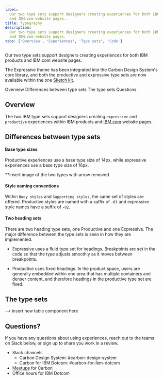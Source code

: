 ```yaml
---
label:
  Our two type sets support designers creating experiences for both IBM products
  and IBM.com website pages..
title: Typography
description:
  Our two type sets support designers creating experiences for both IBM products
  and IBM.com website pages.
tabs: ['Overview', 'Experiences', 'Type sets', 'Code']
---
```


<PageDescription>

Our two type sets support designers creating experiences for both IBM products
and IBM.com website pages.

</PageDescription>

<InlineNotification>

The Expressive theme has been integrated into the Carbon Design System's core
library, and both the productive and expressive type sets are now available
within the one [Sketch kit](/designing/design-kits/).

</InlineNotification>

<AnchorLinks>

<AnchorLink>Overview</AnchorLink>
<AnchorLink>Differences between type sets</AnchorLink>
<AnchorLink>The type sets</AnchorLink>
<AnchorLink>Questions</AnchorLink>

</AnchorLinks>

## Overview

The two IBM type sets support designers creating `expressive` and `productive`
experiences within IBM products and [IBM.com](http://ibm.com) website pages.

## Differences between type sets

#### Base type sizes

Productive experiences use a base type size of 14px, while expressive
experiences use a base type size of 16px.

\*\*insert image of the two types with arrow removed

#### Style naming conventions

Within `Body styles` and `Supporting styles`, the same set of styles are
offered. Productive styles are named with a suffix of `-01` and expressive style
names have a suffix of `-02`.

#### Two heading sets

There are two heading type sets, one Productive and one Expressive. The major
difference between the type sets is seen in how they are implemented.

- Expressive uses a fluid type set for headings. Breakpoints are set in the code
  so that the type adjusts smoothly as it moves between breakpoints.

- Productive uses fixed headings. In the product space, users are generally
  embedded within one area that has multiple containers and denser content, and
  therefore headings in the productive type set are fixed.

## The type sets

--> insert new table component here

## Questions?

If you have any questions about using experiences, reach out to the teams on
Slack below, or sign up to share you work in a review.

- Slack channels
  - Carbon Design System: #carbon-design-system
  - Carbon for IBM Dotcom: #carbon-for-ibm-dotcom
- [Meetups](https://www.carbondesignsystem.com/whats-happening/meetups/) for
  Carbon
- Office hours for IBM Dotcom
